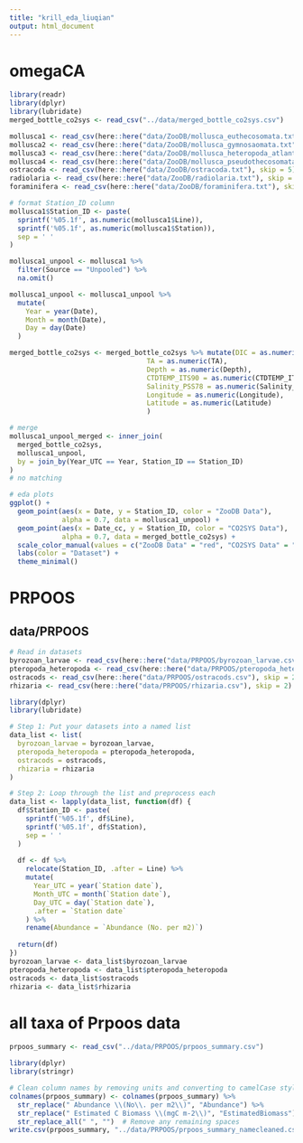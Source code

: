 ```yaml
---
title: "krill_eda_liuqian"
output: html_document
---
```


# omegaCA 
```r
library(readr)
library(dplyr)
library(lubridate)
merged_bottle_co2sys <- read_csv("../data/merged_bottle_co2sys.csv")

mollusca1 <- read_csv(here::here("data/ZooDB/mollusca_euthecosomata.txt"), skip = 5)
mollusca2 <- read_csv(here::here("data/ZooDB/mollusca_gymnosaomata.txt"), skip = 5)
mollusca3 <- read_csv(here::here("data/ZooDB/mollusca_heteropoda_atlantidae.txt"), skip = 5)
mollusca4 <- read_csv(here::here("data/ZooDB/mollusca_pseudothecosomata.txt"), skip = 5)
ostracoda <- read_csv(here::here("data/ZooDB/ostracoda.txt"), skip = 5)
radiolaria <- read_csv(here::here("data/ZooDB/radiolaria.txt"), skip = 5)
foraminifera <- read_csv(here::here("data/ZooDB/foraminifera.txt"), skip = 5)
```

```r
# format Station_ID column
mollusca1$Station_ID <- paste(
  sprintf('%05.1f', as.numeric(mollusca1$Line)),
  sprintf('%05.1f', as.numeric(mollusca1$Station)),
  sep = ' '
)

mollusca1_unpool <- mollusca1 %>% 
  filter(Source == "Unpooled") %>% 
  na.omit()

mollusca1_unpool <- mollusca1_unpool %>%
  mutate(
    Year = year(Date),
    Month = month(Date),
    Day = day(Date)
  )

merged_bottle_co2sys <- merged_bottle_co2sys %>% mutate(DIC = as.numeric(DIC),
                                  TA = as.numeric(TA),
                                  Depth = as.numeric(Depth),
                                  CTDTEMP_ITS90 = as.numeric(CTDTEMP_ITS90),
                                  Salinity_PSS78 = as.numeric(Salinity_PSS78),
                                  Longitude = as.numeric(Longitude),
                                  Latitude = as.numeric(Latitude)
                                  )
```

```r
# merge
mollusca1_unpool_merged <- inner_join(
  merged_bottle_co2sys, 
  mollusca1_unpool,
  by = join_by(Year_UTC == Year, Station_ID == Station_ID)
)
# no matching
```

```r
# eda plots
ggplot() +
  geom_point(aes(x = Date, y = Station_ID, color = "ZooDB Data"), 
             alpha = 0.7, data = mollusca1_unpool) +
  geom_point(aes(x = Date_cc, y = Station_ID, color = "CO2SYS Data"), 
             alpha = 0.7, data = merged_bottle_co2sys) +
  scale_color_manual(values = c("ZooDB Data" = "red", "CO2SYS Data" = "blue")) +
  labs(color = "Dataset") +
  theme_minimal()

```

# PRPOOS
## data/PRPOOS
```r
# Read in datasets
byrozoan_larvae <- read_csv(here::here("data/PRPOOS/byrozoan_larvae.csv"), skip = 2)
pteropoda_heteropoda <- read_csv(here::here("data/PRPOOS/pteropoda_heteropoda.csv"), skip = 2)
ostracods <- read_csv(here::here("data/PRPOOS/ostracods.csv"), skip = 2)
rhizaria <- read_csv(here::here("data/PRPOOS/rhizaria.csv"), skip = 2)
```

```r
library(dplyr)
library(lubridate)

# Step 1: Put your datasets into a named list
data_list <- list(
  byrozoan_larvae = byrozoan_larvae,
  pteropoda_heteropoda = pteropoda_heteropoda,
  ostracods = ostracods,
  rhizaria = rhizaria
)

# Step 2: Loop through the list and preprocess each
data_list <- lapply(data_list, function(df) {
  df$Station_ID <- paste(
    sprintf('%05.1f', df$Line),
    sprintf('%05.1f', df$Station),
    sep = ' '
  )
  
  df <- df %>%
    relocate(Station_ID, .after = Line) %>%
    mutate(
      Year_UTC = year(`Station date`),
      Month_UTC = month(`Station date`),
      Day_UTC = day(`Station date`),
      .after = `Station date`
    ) %>%
    rename(Abundance = `Abundance (No. per m2)`)
  
  return(df)
})
byrozoan_larvae <- data_list$byrozoan_larvae
pteropoda_heteropoda <- data_list$pteropoda_heteropoda
ostracods <- data_list$ostracods
rhizaria <- data_list$rhizaria

```

# all taxa of Prpoos data
```r
prpoos_summary <- read_csv("../data/PRPOOS/prpoos_summary.csv")
```

```r
library(dplyr)
library(stringr)

# Clean column names by removing units and converting to camelCase style
colnames(prpoos_summary) <- colnames(prpoos_summary) %>%
  str_replace(" Abundance \\(No\\. per m2\\)", "Abundance") %>%
  str_replace(" Estimated C Biomass \\(mgC m-2\\)", "EstimatedBiomass") %>%
  str_replace_all(" ", "")  # Remove any remaining spaces
write.csv(prpoos_summary, "../data/PRPOOS/prpoos_summary_namecleaned.csv", row.names = FALSE)
```

```r

```

